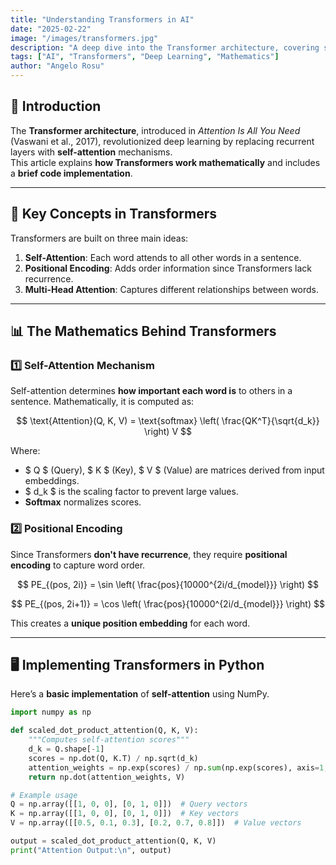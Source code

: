 ```yaml
---
title: "Understanding Transformers in AI"
date: "2025-02-22"
image: "/images/transformers.jpg"
description: "A deep dive into the Transformer architecture, covering self-attention, positional encoding, and its impact on NLP."
tags: ["AI", "Transformers", "Deep Learning", "Mathematics"]
author: "Angelo Rosu"
---
```


## 📌 Introduction
The **Transformer architecture**, introduced in *Attention Is All You Need* (Vaswani et al., 2017), revolutionized deep learning by replacing recurrent layers with **self-attention** mechanisms.  
This article explains **how Transformers work mathematically** and includes a **brief code implementation**.

---

## 🔹 Key Concepts in Transformers
Transformers are built on three main ideas:
1. **Self-Attention**: Each word attends to all other words in a sentence.
2. **Positional Encoding**: Adds order information since Transformers lack recurrence.
3. **Multi-Head Attention**: Captures different relationships between words.

---

## 📊 The Mathematics Behind Transformers
### **1️⃣ Self-Attention Mechanism**
Self-attention determines **how important each word is** to others in a sentence.
Mathematically, it is computed as:

$$
\text{Attention}(Q, K, V) = \text{softmax} \left( \frac{QK^T}{\sqrt{d_k}} \right) V
$$

Where:
- $ Q $ (Query), $ K $ (Key), $ V $ (Value) are matrices derived from input embeddings.
- $ d_k $ is the scaling factor to prevent large values.
- **Softmax** normalizes scores.

### **2️⃣ Positional Encoding**
Since Transformers **don't have recurrence**, they require **positional encoding** to capture word order.

$$
PE_{(pos, 2i)} = \sin \left( \frac{pos}{10000^{2i/d_{model}}} \right)
$$

$$
PE_{(pos, 2i+1)} = \cos \left( \frac{pos}{10000^{2i/d_{model}}} \right)
$$

This creates a **unique position embedding** for each word.

---

## 🖥️ Implementing Transformers in Python
Here’s a **basic implementation** of **self-attention** using NumPy.

```python
import numpy as np

def scaled_dot_product_attention(Q, K, V):
    """Computes self-attention scores"""
    d_k = Q.shape[-1]
    scores = np.dot(Q, K.T) / np.sqrt(d_k)
    attention_weights = np.exp(scores) / np.sum(np.exp(scores), axis=1, keepdims=True)
    return np.dot(attention_weights, V)

# Example usage
Q = np.array([[1, 0, 0], [0, 1, 0]])  # Query vectors
K = np.array([[1, 0, 0], [0, 1, 0]])  # Key vectors
V = np.array([[0.5, 0.1, 0.3], [0.2, 0.7, 0.8]])  # Value vectors

output = scaled_dot_product_attention(Q, K, V)
print("Attention Output:\n", output)
